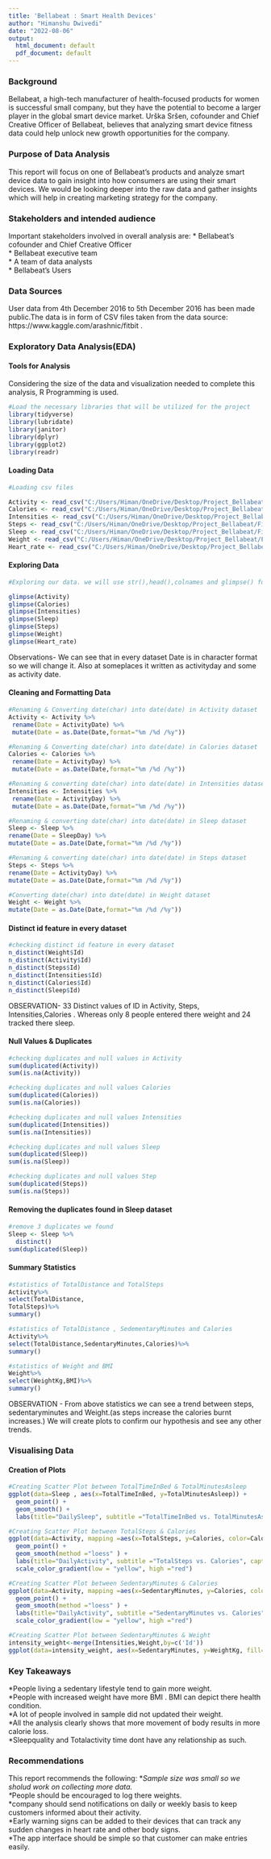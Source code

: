 ---
title: 'Bellabeat : Smart Health Devices'
author: "Himanshu Dwivedi"
date: "2022-08-06"
output:
  html_document: default
  pdf_document: default
---
### Background
Bellabeat, a high-tech manufacturer of health-focused products for women is successful small company, but they have the potential to become a larger player in the global smart device market. Urška Sršen, cofounder and Chief Creative Officer of Bellabeat, believes that analyzing smart device fitness data could help unlock new growth opportunities for the company.

### Purpose of Data Analysis
This report will focus on one of Bellabeat’s products and analyze smart device data to gain insight into how consumers are using their smart devices.
We would be looking deeper into the raw data and gather insights which will help in creating marketing strategy for the company.

### Stakeholders and intended audience
Important stakeholders involved in overall analysis are:
\* Bellabeat’s cofounder and Chief Creative Officer\
\* Bellabeat executive team\
\* A team of data analysts\
\* Bellabeat's Users

### Data Sources
User data from 4th December 2016 to 5th December 2016 has been made public.The data is in form of CSV files taken from the data source: https://www.kaggle.com/arashnic/fitbit .

### Exploratory Data Analysis(EDA)

#### Tools for Analysis
Considering the size of the data and visualization needed to complete this analysis, R Programming is used.
```{r}
#Load the necessary libraries that will be utilized for the project
library(tidyverse)
library(lubridate)
library(janitor)
library(dplyr)
library(ggplot2)
library(readr)
```

#### Loading Data
```{r}
#Loading csv files

Activity <- read_csv("C:/Users/Himan/OneDrive/Desktop/Project_Bellabeat/Fitabase Data 4.12.16-5.12.16/dailyActivity_merged.csv")
Calories <- read_csv("C:/Users/Himan/OneDrive/Desktop/Project_Bellabeat/Fitabase Data 4.12.16-5.12.16/dailyCalories_merged.csv")
Intensities <- read_csv("C:/Users/Himan/OneDrive/Desktop/Project_Bellabeat/Fitabase Data 4.12.16-5.12.16/dailyIntensities_merged.csv")
Steps <- read_csv("C:/Users/Himan/OneDrive/Desktop/Project_Bellabeat/Fitabase Data 4.12.16-5.12.16/dailySteps_merged.csv")
Sleep <- read_csv("C:/Users/Himan/OneDrive/Desktop/Project_Bellabeat/Fitabase Data 4.12.16-5.12.16/sleepDay_merged.csv")
Weight <- read_csv("C:/Users/Himan/OneDrive/Desktop/Project_Bellabeat/Fitabase Data 4.12.16-5.12.16/weightLogInfo_merged.csv")
Heart_rate <- read_csv("C:/Users/Himan/OneDrive/Desktop/Project_Bellabeat/Fitabase Data 4.12.16-5.12.16/heartrate_seconds_merged.csv")

```

#### Exploring Data
```{r}
#Exploring our data. we will use str(),head(),colnames and glimpse() functions.

glimpse(Activity)
glimpse(Calories)
glimpse(Intensities)
glimpse(Sleep)
glimpse(Steps)
glimpse(Weight)
glimpse(Heart_rate)
```
Observations- We can see that in every dataset Date is in character format so we will change it. Also at                     someplaces it written as activityday and some as activity date.
             
#### Cleaning and Formatting Data              
```{r}
#Renaming & Converting date(char) into date(date) in Activity dataset
Activity <- Activity %>%
 rename(Date = ActivityDate) %>%
 mutate(Date = as.Date(Date,format="%m /%d /%y"))

#Renaming & Converting date(char) into date(date) in Calories dataset
Calories <- Calories %>%
 rename(Date = ActivityDay) %>%
 mutate(Date = as.Date(Date,format="%m /%d /%y"))

#Renaming & converting date(char) into date(date) in Intensities dataset
Intensities <- Intensities %>%
 rename(Date = ActivityDay) %>%
 mutate(Date = as.Date(Date,format="%m /%d /%y"))

#Renaming & converting date(char) into date(date) in Sleep dataset
Sleep <- Sleep %>%
rename(Date = SleepDay) %>%
mutate(Date = as.Date(Date,format="%m /%d /%y"))

#Renaming & converting date(char) into date(date) in Steps dataset
Steps <- Steps %>%
rename(Date = ActivityDay) %>%
mutate(Date = as.Date(Date,format="%m /%d /%y"))

#Converting date(char) into date(date) in Weight dataset
Weight <- Weight %>%
mutate(Date = as.Date(Date,format="%m /%d /%y"))


```


#### Distinct id feature in every dataset
```{r}
#checking distinct id feature in every dataset
n_distinct(Weight$Id)
n_distinct(Activity$Id)
n_distinct(Steps$Id)
n_distinct(Intensities$Id)
n_distinct(Calories$Id)
n_distinct(Sleep$Id)

```
OBSERVATION- 33 Distinct values of ID in Activity, Steps, Intensities,Calories .
             Whereas only 8 people entered there weight and 24 tracked there sleep.

####  Null Values & Duplicates
```{r}
#checking duplicates and null values in Activity
sum(duplicated(Activity))
sum(is.na(Activity))

#checking duplicates and null values Calories
sum(duplicated(Calories))
sum(is.na(Calories))

#checking duplicates and null values Intensities
sum(duplicated(Intensities))
sum(is.na(Intensities))

#checking duplicates and null values Sleep
sum(duplicated(Sleep))
sum(is.na(Sleep))

#checking duplicates and null values Step
sum(duplicated(Steps))
sum(is.na(Steps))
```

#### Removing the duplicates found in Sleep dataset
```{r}
#remove 3 duplicates we found
Sleep <- Sleep %>% 
  distinct()
sum(duplicated(Sleep))
```
#### Summary Statistics 

```{r}
#statistics of TotalDistance and TotalSteps
Activity%>%
select(TotalDistance,
TotalSteps)%>%
summary()
```
```{r}
#statistics of TotalDistance , SedementaryMinutes and Calories
Activity%>%
select(TotalDistance,SedentaryMinutes,Calories)%>%
summary()
```
```{r}
#statistics of Weight and BMI
Weight%>%
select(WeightKg,BMI)%>%
summary()
```
OBSERVATION - From above statistics we can see a trend between steps, sedentaryminutes and Weight.(as steps increase               the calories burnt increases.)
              We will create plots to confirm our hypothesis and see any other trends.

### Visualising Data

#### Creation of Plots
```{r}
#Creating Scatter Plot between TotalTimeInBed & TotalMinutesAsleep
ggplot(data=Sleep , aes(x=TotalTimeInBed, y=TotalMinutesAsleep)) +
  geom_point() +
  geom_smooth() + 
  labs(title="DailySleep", subtitle ="TotalTimeInBed vs. TotalMinutesAsleep",caption ="Source:Kaggle Datasets")
```

```{r}
#Creating Scatter Plot between TotalSteps & Calories
ggplot(data=Activity, mapping =aes(x=TotalSteps, y=Calories, color=Calories)) +
  geom_point() +
  geom_smooth(method ="loess" ) +
  labs(title="DailyActivity", subtitle ="TotalSteps vs. Calories", caption ="Source:Kaggle Datasets") +
  scale_color_gradient(low = "yellow", high ="red")
``` 
```{r}
#Creating Scatter Plot between SedentaryMinutes & Calories
ggplot(data=Activity, mapping =aes(x=SedentaryMinutes, y=Calories, color=Calories)) +
  geom_point() +
  geom_smooth(method ="loess" ) +
  labs(title="DailyActivity", subtitle ="SedentaryMinutes vs. Calories", caption ="Source:Kaggle Datasets") +
  scale_color_gradient(low = "yellow", high ="red")
```
 

```{r}
#Creating Scatter Plot between SedentaryMinutes & Weight
intensity_weight<-merge(Intensities,Weight,by=c('Id'))
ggplot(data=intensity_weight, aes(x=SedentaryMinutes, y=WeightKg, fill="red")) + geom_point() + geom_smooth() + labs(title ="intensity_weight" , subtitle="SedentaryMinutes vs. WeightKg", caption = "Source:Kaggle Datasets")
```




### Key Takeaways

\*People living a sedentary lifestyle tend to gain more weight.\
\*People with increased weight have more BMI . BMI can depict there health condition.\
\*A lot of people involved in sample did not updated their weight.\
\*All the analysis clearly shows that more movement of body results in more calorie loss. \
\*Sleepquality and Totalactivity time dont have any relationship as such.\

### Recommendations

This report recommends the following:
\**Sample size was small so we sholud work on collecting more data. \
\**People should be encouraged to log there weights.\
\*company should send notifications on daily or weekly basis to keep customers informed about their activity. \
\*Early warning signs can be added to their devices that can track any sudden changes in heart rate and other body signs. \
\*The app interface should be simple so that customer can make entries easily.\




